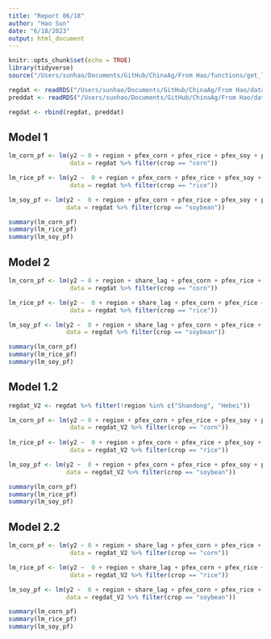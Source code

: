 ```yaml
---
title: "Report 06/18"
author: "Hao Sun"
date: "6/18/2023"
output: html_document
---
```


```r
knitr::opts_chunk$set(echo = TRUE)
library(tidyverse)
source("/Users/sunhao/Documents/GitHub/ChinaAg/From Hao/functions/get_lag.R")
```

```r
regdat <- readRDS("/Users/sunhao/Documents/GitHub/ChinaAg/From Hao/data/dongbei/regdat_V4.rds")
preddat <- readRDS("/Users/sunhao/Documents/GitHub/ChinaAg/From Hao/data/dongbei/preddat_V4.rds") 

regdat <- rbind(regdat, preddat)
```


## Model 1 {-}

```r
lm_corn_pf <- lm(y2 ~ 0 + region + pfex_corn + pfex_rice + pfex_soy + policy, 
                 data = regdat %>% filter(crop == "corn"))

lm_rice_pf <- lm(y2 ~  0 + region + pfex_corn + pfex_rice + pfex_soy + policy,
                 data = regdat %>% filter(crop == "rice"))

lm_soy_pf <- lm(y2 ~  0 + region + pfex_corn + pfex_rice + pfex_soy + policy,
                data = regdat %>% filter(crop == "soybean"))

summary(lm_corn_pf)
summary(lm_rice_pf)
summary(lm_soy_pf)
```


## Model 2 {-}

```r
lm_corn_pf <- lm(y2 ~ 0 + region + share_lag + pfex_corn + pfex_rice + pfex_soy + policy, 
                 data = regdat %>% filter(crop == "corn"))

lm_rice_pf <- lm(y2 ~  0 + region + share_lag + pfex_corn + pfex_rice + pfex_soy + policy,
                 data = regdat %>% filter(crop == "rice"))

lm_soy_pf <- lm(y2 ~  0 + region + share_lag + pfex_corn + pfex_rice + pfex_soy + policy,
                data = regdat %>% filter(crop == "soybean"))

summary(lm_corn_pf)
summary(lm_rice_pf)
summary(lm_soy_pf)
```

## Model 1.2 {-}

```r
regdat_V2 <- regdat %>% filter(!region %in% c("Shandong", "Hebei"))

lm_corn_pf <- lm(y2 ~ 0 + region + pfex_corn + pfex_rice + pfex_soy + policy, 
                 data = regdat_V2 %>% filter(crop == "corn"))
  
lm_rice_pf <- lm(y2 ~  0 + region + pfex_corn + pfex_rice + pfex_soy + policy,
                 data = regdat_V2 %>% filter(crop == "rice"))

lm_soy_pf <- lm(y2 ~  0 + region + pfex_corn + pfex_rice + pfex_soy + policy,
                data = regdat_V2 %>% filter(crop == "soybean"))

summary(lm_corn_pf)
summary(lm_rice_pf)
summary(lm_soy_pf)
```


## Model 2.2 {-}

```r
lm_corn_pf <- lm(y2 ~ 0 + region + share_lag + pfex_corn + pfex_rice + pfex_soy + policy, 
                 data = regdat_V2 %>% filter(crop == "corn"))

lm_rice_pf <- lm(y2 ~  0 + region + share_lag + pfex_corn + pfex_rice + pfex_soy + policy,
                 data = regdat_V2 %>% filter(crop == "rice"))

lm_soy_pf <- lm(y2 ~  0 + region + share_lag + pfex_corn + pfex_rice + pfex_soy + policy,
                data = regdat_V2 %>% filter(crop == "soybean"))

summary(lm_corn_pf)
summary(lm_rice_pf)
summary(lm_soy_pf)
```
